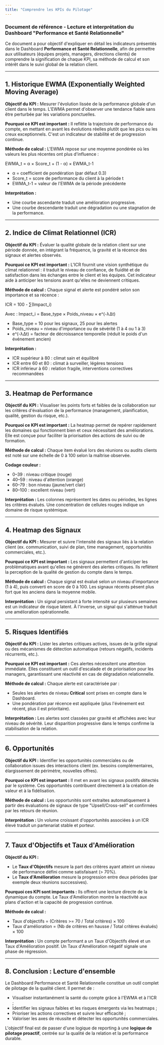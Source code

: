 ```yaml
---
title: "Comprendre les KPIs du Pilotage"
---
```


### Document de référence - Lecture et interprétation du Dashboard "Performance et Santé Relationnelle"

Ce document a pour objectif d'expliquer en détail les indicateurs présentés dans le Dashboard **Performance et Santé Relationnelle**, afin de permettre aux utilisateurs (équipes projets, managers, directions clients) de comprendre la signification de chaque KPI, sa méthode de calcul et son intérêt dans le suivi global de la relation client.

---

## 1. Historique EWMA (Exponentially Weighted Moving Average)

**Objectif du KPI :** Mesurer l'évolution lissée de la performance globale d'un client dans le temps. L'EWMA permet d'observer une tendance fiable sans être perturbée par les variations ponctuelles.

**Pourquoi ce KPI est important :** Il reflète la trajectoire de performance du compte, en mettant en avant les évolutions réelles plutôt que les pics ou les creux exceptionnels. C'est un indicateur de stabilité et de progression continue.

**Méthode de calcul :** L'EWMA repose sur une moyenne pondérée où les valeurs les plus récentes ont plus d'influence :

EWMA_t = α × Score_t + (1 - α) × EWMA\_t-1

- α = coefficient de pondération (par défaut 0.3)
- Score_t = score de performance du client à la période t
- EWMA\_t-1 = valeur de l'EWMA de la période précédente

**Interprétation :**

- Une courbe ascendante traduit une amélioration progressive.
- Une courbe descendante traduit une dégradation ou une stagnation de la performance.

---

## 2. Indice de Climat Relationnel (ICR)

**Objectif du KPI :** Évaluer la qualité globale de la relation client sur une période donnée, en intégrant la fréquence, la gravité et la récence des signaux et alertes observés.

**Pourquoi ce KPI est important :** L'ICR fournit une vision synthétique du climat relationnel : il traduit le niveau de confiance, de fluidité et de satisfaction dans les échanges entre le client et les équipes. Cet indicateur aide à anticiper les tensions avant qu'elles ne deviennent critiques.

**Méthode de calcul :** Chaque signal et alerte est pondéré selon son importance et sa récence :

ICR = 100 - ∑(Impact_i)

Avec : Impact_i = Base\_type × Poids\_niveau × e^(-λΔt)

- Base\_type = 10 pour les signaux, 25 pour les alertes
- Poids\_niveau = niveau d'importance ou de sévérité (1 à 4 ou 1 à 3)
- e^(-λΔt) = facteur de décroissance temporelle (réduit le poids d'un événement ancien)

**Interprétation :**

- ICR supérieur à 80 : climat sain et équilibré
- ICR entre 60 et 80 : climat à surveiller, légères tensions
- ICR inférieur à 60 : relation fragile, interventions correctives recommandées

---

## 3. Heatmap de Performance

**Objectif du KPI :** Visualiser les points forts et faibles de la collaboration sur les critères d'évaluation de la performance (management, planification, qualité, gestion du risque, etc.).

**Pourquoi ce KPI est important :** La heatmap permet de repérer rapidement les domaines qui fonctionnent bien et ceux nécessitant des améliorations. Elle est conçue pour faciliter la priorisation des actions de suivi ou de formation.

**Méthode de calcul :** Chaque item évalué lors des réunions ou audits clients est noté sur une échelle de 0 à 100 selon la maîtrise observée.

**Codage couleur :**

- 0–39 : niveau critique (rouge)
- 40–59 : niveau d'attention (orange)
- 60–79 : bon niveau (jaune/vert clair)
- 80–100 : excellent niveau (vert)

**Interprétation :** Les colonnes représentent les dates ou périodes, les lignes les critères évalués. Une concentration de cellules rouges indique un domaine de risque systémique.

---

## 4. Heatmap des Signaux

**Objectif du KPI :** Mesurer et suivre l'intensité des signaux liés à la relation client (ex. communication, suivi de plan, time management, opportunités commerciales, etc.).

**Pourquoi ce KPI est important :** Les signaux permettent d'anticiper les problématiques avant qu'elles ne génèrent des alertes critiques. Ils reflètent la perception de la qualité de gestion du compte dans le temps.

**Méthode de calcul :** Chaque signal est évalué selon un niveau d'importance (1 à 4), puis converti en score de 0 à 100. Les signaux récents pèsent plus fort que les anciens dans la moyenne mobile.

**Interprétation :** Un signal persistant à forte intensité sur plusieurs semaines est un indicateur de risque latent. À l'inverse, un signal qui s'atténue traduit une amélioration opérationnelle.

---

## 5. Risques Identifiés

**Objectif du KPI :** Lister les alertes critiques actives, issues de la grille signal ou des mécanismes de détection automatique (retours négatifs, incidents récurrents, etc.).

**Pourquoi ce KPI est important :** Ces alertes nécessitent une attention immédiate. Elles constituent un outil d'escalade et de priorisation pour les managers, garantissant une réactivité en cas de dégradation relationnelle.

**Méthode de calcul :** Chaque alerte est caractérisée par :

- Seules les alertes de niveau **Critical** sont prises en compte dans le Dashboard.
- Une pondération par récence est appliquée (plus l'événement est récent, plus il est prioritaire).

**Interprétation :** Les alertes sont classées par gravité et affichées avec leur niveau de sévérité. Leur disparition progressive dans le temps confirme la stabilisation de la relation.

---

## 6. Opportunités

**Objectif du KPI :** Identifier les opportunités commerciales ou de collaboration issues des interactions client (ex. besoins complémentaires, élargissement de périmètre, nouvelles offres).

**Pourquoi ce KPI est important :** Il met en avant les signaux positifs détectés par le système. Ces opportunités contribuent directement à la création de valeur et à la fidélisation.

**Méthode de calcul :** Les opportunités sont extraites automatiquement à partir des évaluations de signaux de type "Upsell/Cross-sell" et confirmées par les retours de réunion.

**Interprétation :** Un volume croissant d'opportunités associées à un ICR élevé traduit un partenariat stable et porteur.

---

## 7. Taux d'Objectifs et Taux d'Amélioration

**Objectif du KPI :**

- Le **Taux d'Objectifs** mesure la part des critères ayant atteint un niveau de performance défini comme satisfaisant (\> 70%).
- Le **Taux d'Amélioration** mesure la progression entre deux périodes (par exemple deux réunions successives).

**Pourquoi ces KPI sont importants :** Ils offrent une lecture directe de la dynamique du compte. Le Taux d'Amélioration montre la réactivité aux plans d'action et la capacité de progression continue.

**Méthode de calcul :**

- Taux d'objectifs = (Critères \>= 70 / Total critères) × 100
- Taux d'amélioration = (Nb de critères en hausse / Total critères évalués) × 100

**Interprétation :** Un compte performant a un Taux d'Objectifs élevé et un Taux d'Amélioration positif. Un Taux d'Amélioration négatif signale une phase de régression.

---

## 8. Conclusion : Lecture d'ensemble

Le Dashboard Performance et Santé Relationnelle constitue un outil complet de pilotage de la qualité client. Il permet de :

- Visualiser instantanément la santé du compte grâce à l'EWMA et à l'ICR ;
- Identifier les signaux faibles et les risques émergents via les heatmaps ;
- Prioriser les actions correctives et suivre leur efficacité ;
- Valoriser les axes de réussite et détecter les opportunités commerciales.

L'objectif final est de passer d'une logique de reporting à une **logique de pilotage proactif**, centrée sur la qualité de la relation et la performance durable.